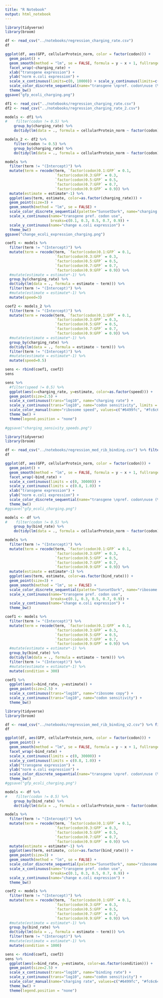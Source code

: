 ```yaml
---
title: "R Notebook"
output: html_notebook
---
```


```r
library(tidyverse)
library(broom)

df <- read_csv("../notebooks/regression_charging_rate.csv")
df

ggplot(df, aes(GFP, cellularProtein_norm, color = factor(codon))) +
  geom_point() + 
  geom_smooth(method = "lm", se = FALSE, formula = y ~ x + 1, fullrange=TRUE) +
  facet_wrap(~charging_rate) +
  xlab("transgene expression") +
  ylab("norm e.coli expression") +
  scale_x_continuous(limits=c(0, 10000)) + scale_y_continuous(limits=c(0.8, 1.0)) +
  scale_color_discrete_sequential(name="transgene \npref. codon\nuse (%)", palette = "viridis") +
  theme_bw()
ggsave("gfp_ecoli_charging.png")
```

```r
df1 <- read_csv("../notebooks/regression_charging_rate.csv")
df2 <- read_csv("../notebooks/regression_charging_rate_2.csv")

models <- df1 %>%
#    filter(codon != 0.5) %>%
    group_by(charging_rate) %>%
    do(tidy(lm(data = ., formula = cellularProtein_norm ~ factor(codon):GFP)))

models_2 <- df2 %>%
    filter(codon != 0.5) %>%
    group_by(charging_rate) %>%
    do(tidy(lm(data = ., formula = cellularProtein_norm ~ factor(codon):GFP)))

models %>%
  filter(term != "(Intercept)") %>% 
  mutate(term = recode(term, `factor(codon)0.1:GFP` = 0.1,
                       `factor(codon)0.3:GFP` = 0.3,
                       `factor(codon)0.5:GFP` = 0.5,
                       `factor(codon)0.7:GFP` = 0.7,
                       `factor(codon)0.9:GFP` = 0.9)) %>%
  mutate(estimate = estimate*-1) %>%
  ggplot(aes(term, estimate, color=as.factor(charging_rate))) +
  geom_point(size=3) +
  geom_smooth(method = "lm", se = FALSE) +
  scale_color_discrete_sequential(palette="SunsetDark", name="charging rate") +
  scale_x_continuous(name="transgene pref. codon use",
                     breaks=c(0.1, 0.3, 0.5, 0.7, 0.9)) +
  scale_y_continuous(name="change e.coli expression") +
  theme_bw()
ggsave("change_ecoli_expression_charging.png")
```
```r
coef1 <- models %>%
  filter(term != "(Intercept)") %>% 
  mutate(term = recode(term, `factor(codon)0.1:GFP` = 0.1,
                       `factor(codon)0.3:GFP` = 0.3,
                       `factor(codon)0.5:GFP` = 0.5,
                       `factor(codon)0.7:GFP` = 0.7,
                       `factor(codon)0.9:GFP` = 0.9)) %>%
  #mutate(estimate = estimate*-1) %>%
  group_by(charging_rate) %>%
  do(tidy(lm(data = ., formula = estimate ~ term))) %>%
  filter(term != "(Intercept)") %>% 
  #mutate(estimate = estimate*-1) %>%
  mutate(speed=3)

coef2 <- models_2 %>%
  filter(term != "(Intercept)") %>% 
  mutate(term = recode(term, `factor(codon)0.1:GFP` = 0.1,
                       `factor(codon)0.3:GFP` = 0.3,
                       `factor(codon)0.5:GFP` = 0.5,
                       `factor(codon)0.7:GFP` = 0.7,
                       `factor(codon)0.9:GFP` = 0.9)) %>%
  #mutate(estimate = estimate*-1) %>%
  group_by(charging_rate) %>%
  do(tidy(lm(data = ., formula = estimate ~ term))) %>%
  filter(term != "(Intercept)") %>% 
  #mutate(estimate = estimate*-1) %>%
  mutate(speed=0.5)

sens <- rbind(coef1, coef2)
sens
```

```r
sens %>%
  #filter(speed != 0.5) %>%
  ggplot(aes(x=charging_rate, y=estimate, color=as.factor(speed))) + 
  geom_point(size=2.5) +
  scale_x_continuous(trans="log10", name="charging rate") +
  scale_y_continuous(trans="log10", name="codon sensitivity", limits = c(0.0000005, 0.0001)) +
  scale_color_manual(name="ribosome speed", values=c("#6499fc", "#fc6c64")) +
  theme_bw() +
  theme(legend.position = "none")
  
#ggsave("charging_sensivity_speeds.png")
```


```r
library(tidyverse)
library(broom)

df <- read_csv("../notebooks/regression_med_rib_binding.csv") %>% filter(bind_rate > 3000)
df

ggplot(df, aes(GFP, cellularProtein_norm, color = factor(codon))) +
  geom_point() + 
  geom_smooth(method = "lm", se = FALSE, formula = y ~ x + 1, fullrange=TRUE) +
  facet_wrap(~bind_rate) +
  scale_x_continuous(limits = c(0, 30000)) +
  scale_y_continuous(limits = c(0.8, 1.0)) +
  xlab("transgene expression") +
  ylab("norm e.coli expression") +
  scale_color_discrete_sequential(name="transgene \npref. codon\nuse (%)", palette = "viridis") +
  theme_bw()
#ggsave("gfp_ecoli_charging.png")

models <- df %>%
#    filter(codon != 0.5) %>%
    group_by(bind_rate) %>%
    do(tidy(lm(data = ., formula = cellularProtein_norm ~ factor(codon):GFP)))

models %>%
  filter(term != "(Intercept)") %>% 
  mutate(term = recode(term, `factor(codon)0.1:GFP` = 0.1,
                       `factor(codon)0.3:GFP` = 0.3,
                       `factor(codon)0.5:GFP` = 0.5,
                       `factor(codon)0.7:GFP` = 0.7,
                       `factor(codon)0.9:GFP` = 0.9)) %>%
  mutate(estimate = estimate*-1) %>%
  ggplot(aes(term, estimate, color=as.factor(bind_rate))) +
  geom_point(size=3) +
  geom_smooth(method = "lm", se = FALSE) +
  scale_color_discrete_sequential(palette="SunsetDark", name="ribosome copy") +
  scale_x_continuous(name="transgene pref. codon use",
                     breaks=c(0.1, 0.3, 0.5, 0.7, 0.9)) +
  scale_y_continuous(name="change e.coli expression") +
  theme_bw()

coef1 <- models %>%
  filter(term != "(Intercept)") %>% 
  mutate(term = recode(term, `factor(codon)0.1:GFP` = 0.1,
                       `factor(codon)0.3:GFP` = 0.3,
                       `factor(codon)0.5:GFP` = 0.5,
                       `factor(codon)0.7:GFP` = 0.7,
                       `factor(codon)0.9:GFP` = 0.9)) %>%
  #mutate(estimate = estimate*-1) %>%
  group_by(bind_rate) %>%
  do(tidy(lm(data = ., formula = estimate ~ term))) %>%
  filter(term != "(Intercept)") %>%
  #mutate(estimate = estimate*-1) %>%
  mutate(condition = 300)
```
```r
coef1 %>%
  ggplot(aes(x=bind_rate, y=estimate)) + 
  geom_point(size=2.5) +
  scale_x_continuous(trans="log10", name="ribosome copy") +
  scale_y_continuous(trans="log10", name="codon sensitivity") +
  theme_bw()
```

```r
library(tidyverse)
library(broom)

df <- read_csv("../notebooks/regression_med_rib_binding_v2.csv") %>% filter(bind_rate > 3000)
df

ggplot(df, aes(GFP, cellularProtein_norm, color = factor(codon))) +
  geom_point() + 
  geom_smooth(method = "lm", se = FALSE, formula = y ~ x + 1, fullrange=TRUE) +
  facet_wrap(~bind_rate) +
  scale_x_continuous(limits = c(0, 30000)) +
  scale_y_continuous(limits = c(0.8, 1.0)) +
  xlab("transgene expression") +
  ylab("norm e.coli expression") +
  scale_color_discrete_sequential(name="transgene \npref. codon\nuse (%)", palette = "viridis") +
  theme_bw()
#ggsave("gfp_ecoli_charging.png")

models <- df %>%
#    filter(codon != 0.5) %>%
    group_by(bind_rate) %>%
    do(tidy(lm(data = ., formula = cellularProtein_norm ~ factor(codon):GFP)))

models %>%
  filter(term != "(Intercept)") %>% 
  mutate(term = recode(term, `factor(codon)0.1:GFP` = 0.1,
                       `factor(codon)0.3:GFP` = 0.3,
                       `factor(codon)0.5:GFP` = 0.5,
                       `factor(codon)0.7:GFP` = 0.7,
                       `factor(codon)0.9:GFP` = 0.9)) %>%
  mutate(estimate = estimate*-1) %>%
  ggplot(aes(term, estimate, color=as.factor(bind_rate))) +
  geom_point(size=3) +
  geom_smooth(method = "lm", se = FALSE) +
  scale_color_discrete_sequential(palette="SunsetDark", name="ribosome copy") +
  scale_x_continuous(name="transgene pref. codon use",
                     breaks=c(0.1, 0.3, 0.5, 0.7, 0.9)) +
  scale_y_continuous(name="change e.coli expression") +
  theme_bw()

coef2 <- models %>%
  filter(term != "(Intercept)") %>% 
  mutate(term = recode(term, `factor(codon)0.1:GFP` = 0.1,
                       `factor(codon)0.3:GFP` = 0.3,
                       `factor(codon)0.5:GFP` = 0.5,
                       `factor(codon)0.7:GFP` = 0.7,
                       `factor(codon)0.9:GFP` = 0.9)) %>%
  #mutate(estimate = estimate*-1) %>%
  group_by(bind_rate) %>%
  do(tidy(lm(data = ., formula = estimate ~ term))) %>%
  filter(term != "(Intercept)") %>%
  #mutate(estimate = estimate*-1) %>%
  mutate(condition = 1000)
```

```r
sens <- rbind(coef1, coef2)
sens %>% 
  ggplot(aes(x=bind_rate, y=estimate, color=as.factor(condition))) + 
  geom_point(size=2.5) +
  scale_x_continuous(trans="log10", name="binding rate") +
  scale_y_continuous(trans="log10", name="codon sensitivity") +
  scale_color_manual(name="charging rate", values=c("#6499fc", "#fc6c64")) +
  theme_bw() +
  theme(legend.position = "none")
```

